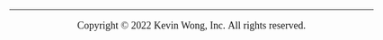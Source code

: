 <style type="text/css">

body {
   font-family: "Times New Roman";
   font-size: 18px;
}

</style>

<hr />

<center>Copyright &copy; 2022 Kevin Wong, Inc. All rights reserved.</center>